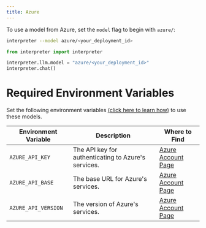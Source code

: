```yaml
---
title: Azure
---
```


To use a model from Azure, set the `model` flag to begin with `azure/`:

<CodeGroup>

```bash Terminal
interpreter --model azure/<your_deployment_id>
```

```python Python
from interpreter import interpreter

interpreter.llm.model = "azure/<your_deployment_id>"
interpreter.chat()
```

</CodeGroup>

# Required Environment Variables

Set the following environment variables [(click here to learn how)](https://chat.openai.com/share/1062cdd8-62a1-4aa8-8ec9-eca45645971a) to use these models.

| Environment Variable  | Description  | Where to Find  |
| --------------------- | ------------ | -------------- |
| `AZURE_API_KEY`       | The API key for authenticating to Azure's services. | [Azure Account Page](https://portal.azure.com/#blade/Microsoft_AAD_IAM/ActiveDirectoryMenuBlade/RegisteredApps) |
| `AZURE_API_BASE`      | The base URL for Azure's services. | [Azure Account Page](https://portal.azure.com/#blade/Microsoft_AAD_IAM/ActiveDirectoryMenuBlade/RegisteredApps) |
| `AZURE_API_VERSION`   | The version of Azure's services. | [Azure Account Page](https://portal.azure.com/#blade/Microsoft_AAD_IAM/ActiveDirectoryMenuBlade/RegisteredApps) |